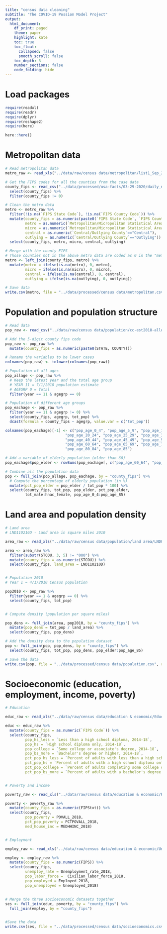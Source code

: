 ```yaml
---
title: "census data cleaning"
subtitle: "The COVID-19 Possion Model Project"
output: 
  html_document:
    df_print: paged
    theme: paper
    highlight: kate
    toc: true
    toc_float: 
      collapsed: false
      smooth_scroll: false
    toc_depth: 3
    number_sections: false
    code_folding: hide
---
```


# Load packages

```r
require(readxl)
require(readr)
require(dplyr)
require(reshape2)
require(here)

here::here()
```

# Metropolitan data

```r
# Read metropolitan data
metro_raw <- read_xls("../data/raw/census data/metropolitan/list1_Sep_2018.xls", skip = 2)

# Get the FIPS codes for all the counties from the case data
county_fips <- read_csv("../data/processed/usa-facts/03-29-2020/daily_new_cases_03292020.csv") %>%
  select(county_fips) %>%
  filter(county_fips != 0)

# Clean the metro data
metro <- metro_raw %>%
  filter(!is.na(`FIPS State Code`), !is.na(`FIPS County Code`)) %>%
  mutate(county_fips = as.numeric(paste0(`FIPS State Code`, `FIPS County Code`)),
         metro = as.numeric(`Metropolitan/Micropolitan Statistical Area`=="Metropolitan Statistical Area"),
         micro = as.numeric(`Metropolitan/Micropolitan Statistical Area`=="Micropolitan Statistical Area"),
         central = as.numeric(`Central/Outlying County`=="Central"),
         outlying = as.numeric(`Central/Outlying County`=="Outlying")) %>%
  select(county_fips, metro, micro, central, outlying)

# Merge with the county FIPS
# Those counties not in the above metro data are coded as 0 in the "metro", "micro", "central", and "outlying" variables
metro <- left_join(county_fips, metro) %>%
  mutate(metro = ifelse(is.na(metro), 0, metro),
         micro = ifelse(is.na(micro), 0, micro),
         central = ifelse(is.na(central), 0, central),
         outlying = ifelse(is.na(outlying), 0, outlying))

# Save data
write.csv(metro, file = "../data/processed/census data/metropolitan.csv", row.names = F)
```


# Population and population structure

```r
# Read data
pop_raw <- read_csv("../data/raw/census data/population/cc-est2018-alldata.csv")

# Add the 5-digit county fips code
pop_raw <- pop_raw %>%
  mutate(county_fips = as.numeric(paste0(STATE, COUNTY)))

# Rename the variables to be lower cases
colnames(pop_raw) <- tolower(colnames(pop_raw))

# Population of all ages
pop_allage <- pop_raw %>%
  # Keep the latest year and the total age group
  # YEAR 11 = 7/1/2018 population estimate
  # AGEGRP 0 = Total
  filter(year == 11 & agegrp == 0)

# Population of different age groups
pop_eachage <- pop_raw %>%
  filter(year == 11 & agegrp != 0) %>%
  select(county_fips, agegrp, tot_pop) %>%
  dcast(formula = county_fips ~ agegrp, value.var = c('tot_pop'))

colnames(pop_eachage)[-1] <- c("pop_age_0_4", "pop_age_5_9", "pop_age_10_14", "pop_age_15_19",
                           "pop_age_20_24", "pop_age_25_29", "pop_age_30_34", "pop_age_35_39",
                           "pop_age_40_44", "pop_age_45_49", "pop_age_50_54", "pop_age_55_59",
                           "pop_age_60_64", "pop_age_65_69", "pop_age_70_74", "pop_age_75_79",
                           "pop_age_80_84", "pop_age_85")

# Add a variable of elderly population (older than 60)
pop_eachage$pop_elder <- rowSums(pop_eachage[, c("pop_age_60_64", "pop_age_65_69", "pop_age_70_74", "pop_age_75_79", "pop_age_80_84", "pop_age_85")])

# Combine all the population data
pop <- full_join(pop_allage, pop_eachage, by = "county_fips") %>%
  # Compute the percentage of elderly population (in %)
  mutate(pct_pop_elder = pop_elder / tot_pop * 100) %>%
  select(county_fips, tot_pop, pop_elder, pct_pop_elder,
         tot_male:hnac_female, pop_age_0_4:pop_age_85)
```



# Land area and population density

```r
# Land area
# LND110210D - Land area in square miles 2010

area_raw <- read_xls("../data/raw/census data/population/land area/LND01.xls")

area <- area_raw %>%
  filter(substr(STCOU, 3, 5) != "000") %>%
  mutate(county_fips = as.numeric(STCOU)) %>%
  select(county_fips, land_area = LND110210D)


# Population 2010 
# Year 1 = 4/1/2010 Census population

pop2010 <- pop_raw %>%
  filter(year == 1 & agegrp == 0) %>%
  select(county_fips, tot_pop)


# Compute density (population per square miles)

pop_dens <- full_join(area, pop2010, by = "county_fips") %>%
  mutate(pop_dens = tot_pop / land_area) %>%
  select(county_fips, pop_dens)

# Add the density data to the population dataset
pop <- full_join(pop, pop_dens, by = "county_fips") %>%
  select(county_fips, tot_pop, pop_dens, pop_elder:pop_age_85)

# Save the data
write.csv(pop, file = "../data/processed/census data/population.csv", row.names = F)
```



# Socioeconomic (education, employment, income, poverty)

```r
# Education

educ_raw <- read_xls("../data/raw/census data/education & economic/Education.xls", skip = 4)

educ <- educ_raw %>%
  mutate(county_fips = as.numeric(`FIPS Code`)) %>%
  select(county_fips, 
         pop_hs_less = `Less than a high school diploma, 2014-18`,
         pop_hs = `High school diploma only, 2014-18`,
         pop_college = `Some college or associate's degree, 2014-18`,
         pop_bs_more = `Bachelor's degree or higher, 2014-18`,
         pct_pop_hs_less = `Percent of adults with less than a high school diploma, 2014-18`,
         pct_pop_hs = `Percent of adults with a high school diploma only, 2014-18`,
         pct_pop_college = `Percent of adults completing some college or associate's degree, 2014-18`,
         pct_pop_bs_more = `Percent of adults with a bachelor's degree or higher, 2014-18`)


# Poverty and income

poverty_raw <- read_xls("../data/raw/census data/education & economic/PovertyEstimates.xls", skip = 4)

poverty <- poverty_raw %>%
  mutate(county_fips = as.numeric(FIPStxt)) %>%
  select(county_fips,
         pop_poverty = POVALL_2018,
         pct_pop_poverty = PCTPOVALL_2018,
         med_house_inc = MEDHHINC_2018)


# Employment

employ_raw <- read_xls("../data/raw/census data/education & economic/Unemployment.xls", skip = 4)

employ <- employ_raw %>%
  mutate(county_fips = as.numeric(FIPS)) %>%
  select(county_fips,
         unemploy_rate = Unemployment_rate_2018,
         pop_labor_force =  Civilian_labor_force_2018,
         pop_employed = Employed_2018,
         pop_unemployed = Unemployed_2018)
         
         
# Merge the three socioeconomic datasets together 
ses <- full_join(educ, poverty, by = "county_fips") %>%
  full_join(employ, by = "county_fips")


#Save the data
write.csv(ses, file = "../data/processed/census data/socioeconomics.csv", row.names = F)
```


